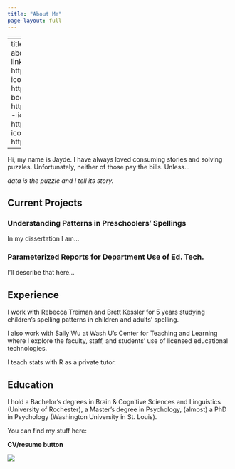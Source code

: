 ```yaml
---
title: "About Me"
page-layout: full
---
```


---
title: "About Me"
image: profile.png
about:
  template: jolla
  links:
    - icon: linkedin
      text: LinkedIn
      href: https://linkedin.com/in/jayde-homer
    - icon: github
      text: Github
      href: https://github.com/jaydehomer
    - icon: book
      text: Goodreads
      href: https://goodreads.com/jaydereadsalot
    - icon: film
      text: Letterboxd
      href: https://letterboxd.com/JaydeReads/
    - icon: twitter
      text: Twitter
      href: https://twitter.com/jaydehomer

---

Hi, my name is Jayde. I have always loved consuming stories and solving puzzles. Unfortunately, neither of those pay the bills. Unless...

*data is the puzzle and I tell its story.*



## Current Projects

### Understanding Patterns in Preschoolers' Spellings

In my dissertation I am... 


### Parameterized Reports for Department Use of Ed. Tech.

I'll describe that here...

## Experience

I work with Rebecca Treiman and Brett Kessler for 5 years studying children's spelling patterns in children and adults' spelling. 

I also work with Sally Wu at Wash U's Center for Teaching and Learning where I explore the faculty, staff, and students' use of licensed educational technologies. 

I teach stats with R as a private tutor. 

## Education 

I hold a Bachelor's degrees in Brain & Cognitive Sciences and Linguistics (University of Rochester), a Master's degree in Psychology, (almost) a PhD in Psychology (Washington University in St. Louis).


You can find my stuff here: 

**CV/resume button**



![](pics/bookstorejayde.jpg)
